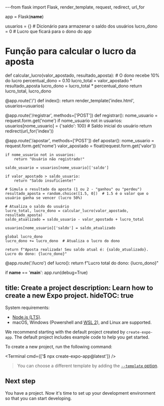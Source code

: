 ---from flask import Flask, render_template, request, redirect, url_for

app = Flask(__name__)

usuarios = {}  # Dicionário para armazenar o saldo dos usuários
lucro_dono = 0  # Lucro que ficará para o dono do app

# Função para calcular o lucro da aposta
def calcular_lucro(valor_apostado, resultado_aposta):
    # O dono recebe 10% do lucro
    percentual_dono = 0.10
    lucro_total = valor_apostado * resultado_aposta
    lucro_dono = lucro_total * percentual_dono
    return lucro_total, lucro_dono

@app.route('/')
def index():
    return render_template('index.html', usuarios=usuarios)

@app.route('/registrar', methods=['POST'])
def registrar():
    nome_usuario = request.form.get('nome')
    if nome_usuario not in usuarios:
        usuarios[nome_usuario] = {'saldo': 100}  # Saldo inicial do usuário
    return redirect(url_for('index'))

@app.route('/apostar', methods=['POST'])
def apostar():
    nome_usuario = request.form.get('nome')
    valor_apostado = float(request.form.get('valor'))
    
    if nome_usuario not in usuarios:
        return "Usuário não registrado!"
    
    saldo_usuario = usuarios[nome_usuario]['saldo']
    
    if valor_apostado > saldo_usuario:
        return "Saldo insuficiente!"
    
    # Simula o resultado da aposta (1 ou 2 - "ganhou" ou "perdeu")
    resultado_aposta = random.choice([1.5, 0])  # 1.5 é o valor que o usuário ganha se vencer (lucro 50%)
    
    # Atualiza o saldo do usuário
    lucro_total, lucro_dono = calcular_lucro(valor_apostado, resultado_aposta)
    saldo_atualizado = saldo_usuario - valor_apostado + lucro_total
    
    usuarios[nome_usuario]['saldo'] = saldo_atualizado
    
    global lucro_dono
    lucro_dono += lucro_dono  # Atualiza o lucro do dono
    
    return f"Aposta realizada! Seu saldo atual é: {saldo_atualizado}. Lucro do dono: {lucro_dono}"

@app.route('/lucro')
def lucro():
    return f"Lucro total do dono: {lucro_dono}"

if __name__ == '__main__':
    app.run(debug=True)

title: Create a project
description: Learn how to create a new Expo project.
hideTOC: true
---


System requirements:

- [Node.js (LTS)](https://nodejs.org/en/).
- macOS, Windows (Powershell and [WSL 2](https://expo.fyi/wsl)), and Linux are supported.

We recommend starting with the default project created by `create-expo-app`. The default project includes example code to help you get started.

To create a new project, run the following command:

<Terminal cmd={['$ npx create-expo-app@latest']} />

> You can choose a different template by adding the [`--template` option](/more/create-expo/#--template).

## Next step

You have a project. Now it's time to set up your development environment so that you can start developing.
